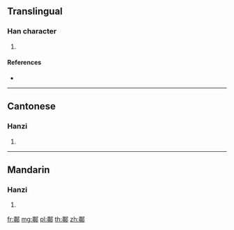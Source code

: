 {{character info/new}}
==Translingual==

===Han character===
{{Han char|rn=163|rad=邑|as=13|sn=16|four=77727|canj=RUNL}}

# {{defn|Han|sort=邑13}}

====References====
* {{Han ref|kx=1278.180|dkj=39676|dj=1777.230|hdz=63800.100|uh=9133|ud=37171|bh=EBD5|bd=60373}}

----

==Cantonese==

===Hanzi===
{{yue-hanzi|jyut=|y=mong4}}

# {{defn|lang=yue|sort=邑13}}

----

==Mandarin==

===Hanzi===
{{cmn-hanzi|pin=[[cào]] ([[cao4]]), [[méng]] ([[meng2]])|wg=ts'ao<sup>4</sup>, meng<sup>2</sup>}}

# {{defn|lang=cmn|sort=邑13}}

[[fr:鄳]]
[[mg:鄳]]
[[pl:鄳]]
[[th:鄳]]
[[zh:鄳]]